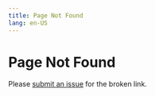 ```yaml
---
title: Page Not Found
lang: en-US
---
```


# Page Not Found

Please [submit an issue](https://github.com/FraxFinance/docs/issues/new/choose) for the broken link.
